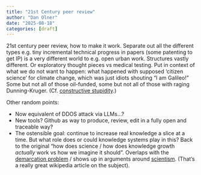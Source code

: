 ```yaml
---
title: "21st Century peer review"
author: "Dan Olner"
date: "2025-08-18"
categories: [draft]
---
```


21st century peer review, how to make it work. Separate out all the different types e.g. tiny incremental technical progress in papers (some patenting to get IP) is a very different world to e.g. open urban work. Structures vastly different. Or exploratory thought pieces vs medical testing. Put in context of what we do not want to happen: what happened with supposed ‘citizen science’ for climate change, which was just idiots shouting “I am Galileo!” Some but not all of those oil-funded, some but not all of those with raging Dunning-Kruger. (Cf. [constructive stupidity](https://web.stanford.edu/~fukamit/schwartz-2008.pdf).) 

Other random points:

* Now equivalent of DDOS attack via LLMs...?
* New tools? Github as way to produce, review, edit in a fully open and traceable way?
* The ostensible goal: continue to increase real knowledge a slice at a time. But what role does or could knowledge systems play in this? Back to the original "how does science / how does knowledge growth *actually* work vs how we imagine it should". Overlaps with the [demarcation problem](https://en.wikipedia.org/wiki/Demarcation_problem) / shows up in arguments around [scientism](https://en.wikipedia.org/wiki/Scientism). (That's a really great wikipedia article on the subject).


